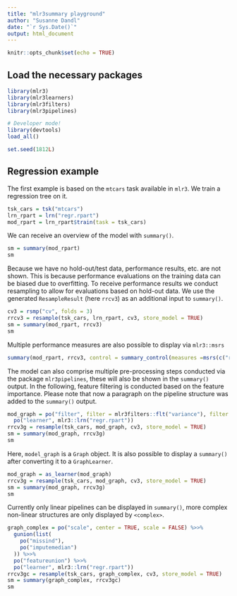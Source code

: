 ```yaml
---
title: "mlr3summary playground"
author: "Susanne Dandl"
date: "`r Sys.Date()`"
output: html_document
---
```


```r
knitr::opts_chunk$set(echo = TRUE)
```

## Load the necessary packages
```r
library(mlr3)
library(mlr3learners) 
library(mlr3filters) 
library(mlr3pipelines) 

# Developer mode! 
library(devtools)
load_all()

set.seed(1812L)
```

## Regression example 

The first example is based on the `mtcars` task available in `mlr3`. 
We train a regression tree on it. 

```r
tsk_cars = tsk("mtcars")
lrn_rpart = lrn("regr.rpart")
mod_rpart = lrn_rpart$train(task = tsk_cars)
```

We can receive an overview of the model with `summary()`. 

```r
sm = summary(mod_rpart)
sm
```

Because we have no hold-out/test data, performance results, etc. are not 
shown. This is because performance evaluations on the training data can be 
biased due to overfitting.
To receive performance results we conduct resampling to allow for evaluations 
based on hold-out data. We use the generated `ResampleResult` (here `rrcv3`) 
as an additional input to `summary()`. 

```r
cv3 = rsmp("cv", folds = 3)
rrcv3 = resample(tsk_cars, lrn_rpart, cv3, store_model = TRUE)
sm = summary(mod_rpart, rrcv3)
sm
```

Multiple performance measures are also possible to display via `mlr3::msrs`

```r
summary(mod_rpart, rrcv3, control = summary_control(measures =msrs(c("regr.bias", "regr.mae"))))
```

The model can also comprise multiple pre-processing steps conducted via the 
package `mlr3pipelines`, these will also be shown in the `summary()` output. 
In the following, feature filtering is conducted based on the feature importance. 
Please note that now a paragraph on the pipeline structure was added to the 
`summary()` output. 

```r
mod_graph = po("filter", filter = mlr3filters::flt("variance"), filter.frac = 0.5) %>>%
  po("learner", mlr3::lrn("regr.rpart"))
rrcv3g = resample(tsk_cars, mod_graph, cv3, store_model = TRUE)
sm = summary(mod_graph, rrcv3g)
sm
```

Here, `model_graph` is a `Graph` object. It is also possible to display a 
`summary()` after converting it to a `GraphLearner`. 

```r
mod_graph = as_learner(mod_graph)
rrcv3g = resample(tsk_cars, mod_graph, cv3, store_model = TRUE)
sm = summary(mod_graph, rrcv3g)
sm
```

Currently only linear pipelines can be displayed in `summary()`, more complex
non-linear structures are only displayed by `<complex>`. 


```r
graph_complex = po("scale", center = TRUE, scale = FALSE) %>>%
  gunion(list(
    po("missind"),
    po("imputemedian")
  )) %>>%
  po("featureunion") %>>%
  po("learner", mlr3::lrn("regr.rpart"))
rrcv3gc = resample(tsk_cars, graph_complex, cv3, store_model = TRUE)
sm = summary(graph_complex, rrcv3gc)
sm
```



